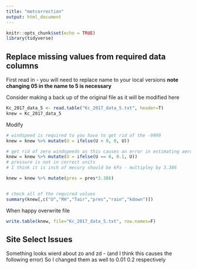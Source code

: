 ```yaml
---
title: "metcorrection"
output: html_document
---
```


```r
knitr::opts_chunk$set(echo = TRUE)
library(tidyverse)
```

## Replace missing values from required data columns


First read in - you will need to replace name to your local versions
**note changing 05 in the name to 5 is necessary**

Consider making a back up of the original file as it will be modified here
```r
Kc_2017_data_5 <- read.table("Kc_2017_data_5.txt", header=T)
knew = Kc_2017_data_5
```

Modify
```r

# windspeed is required to you have to get rid of the -9999
knew = knew %>% mutate(U = ifelse(U < 0, 0, U))

# get rid of zero windspeeds as this causes an error in estimating aerodynamic conductance
knew = knew %>% mutate(U = ifelse(U == 0, 0.1, U))
# pressure is not in correct units
# I think it is inch of mecury should be kPa - multipley by 3.386

knew = knew %>% mutate(pres = pres*3.386)


# check all of the required values
summary(knew[,c("U","RH","Tair","pres","rain","kdown")])
```
When happy overwrite file
```r
write.table(knew, file="Kc_2017_data_5.txt", row.names=F)
```

## Site Select Issues

Something looks wierd about zo and zd - (and I think this causes the following error)
So I changed them as well
to 0.01 0.2 respectively


